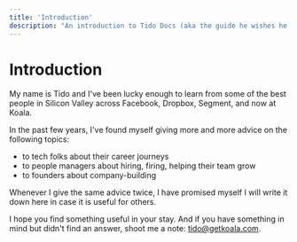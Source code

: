 ```yaml
---
title: 'Introduction'
description: "An introduction to Tido Docs (aka the guide he wishes he had when he started his career."
---
```

# Introduction 

My name is Tido and I've been lucky enough to learn from some of the best people in Silicon Valley across Facebook, Dropbox, Segment, and now at Koala. 

In the past few years, I've found myself giving more and more advice on the following topics: 

- to tech folks about their career journeys
- to people managers about hiring, firing, helping their team grow
- to founders about company-building

Whenever I give the same advice twice, I have promised myself I will write it down here in case it is useful for others.

I hope you find something useful in your stay. And if you have something in mind but didn't find an answer, shoot me a note: tido@getkoala.com.
